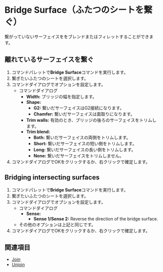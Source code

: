 
# Bridge Surface（ふたつのシートを繋ぐ）

<Reference shortcut="" command="Bridge Surface" button="" />

繋がっていないサーフェイスををブレンドまたはフィレットすることができます。

## 離れているサーフェイスを繋ぐ

1. コマンドパレットで**Bridge Surface**コマンドを実行します。
2. 繋ぎたいふたつのシートを選択します。
3. コマンドダイアログでオプションを設定します。
    - <Kst>コマンドダイアログ</Kst>
        - **Width:** ブリッジの幅を指定します。
        - **Shape:** 
            - **G2:** 繋いだサーフェイスはG2接続になります。
            - **Chamfer:** 繋いだサーフェイスは面取りになります。
        - **Trim walls:** 有効のとき、ブリッジの後ろのサーフェイスをトリムします。
        - **Trim blend:** 
            - **Both:** 繋いだサーフェイスの両側をトリムします。
            - **Short:** 繋いだサーフェイスの短い側をトリムします。
            - **Long:** 繋いだサーフェイスの長い側をトリムします。
            - **None:** 繋いだサーフェイスをトリムしません。
4. コマンドダイアログでOKをクリックするか、右クリックで確定します。

<VideoPlayer fileName="bridge-surface-1"/>

## Bridging intersecting surfaces

1. コマンドパレットで**Bridge Surface**コマンドを実行します。
2. 繋ぎたいふたつのシートを選択します。
3. コマンドダイアログでオプションを設定します。
    - <Kst>コマンドダイアログ</Kst>
        - **Sense:** 
            - **Sense 1/Sense 2:** Reverse the direction of the bridge surface.
    - その他のオプションは上記と同じです。
4. コマンドダイアログでOKをクリックするか、右クリックで確定します。

<VideoPlayer fileName="bridge-surface-2"/>

## 関連項目
- [Join](./join)
- [Unjoin](./unjoin)